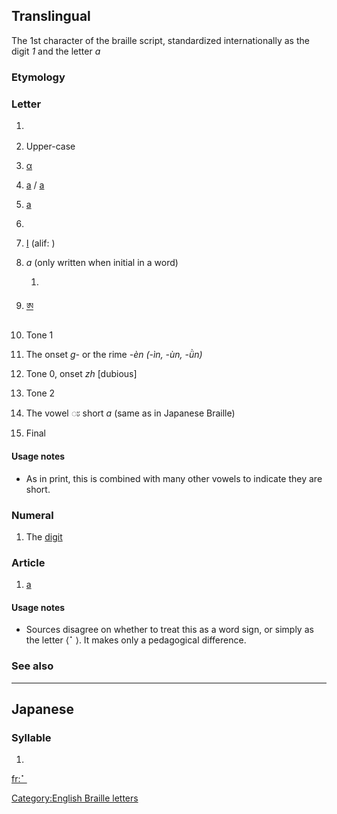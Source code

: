 {{also|1|a|•|⠂|⠄}}
==Translingual==
{{Braille Patterns character info|hex=2801|name=Braille Pattern Dots-1|image=[[Image:Braille A1.svg|50px]]}}
The 1st character of the braille script, standardized internationally as the digit ''1'' and the letter ''a''

===Etymology===
{{Brai-ety}}

===Letter===
{{mul-letter|sc=Brai}}

# {{context|Braille|lang=mul}} {{term|a|lang=en}}
# {{context|Braille|often preceded by capital sign [[⠠]]|lang=mul}} Upper-case {{term|A|lang=en}}
# {{context|Greek Braille|lang=mul}} [[α]] {{qualifier|a}}
# {{context|Yugoslav Braille|lang=mul}} [[a]] / [[а]]
# {{context|Russian Braille|lang=mul}} [[а]] {{qualifier|a}}
# {{context|Hebrew Braille|lang=mul}} {{l|mul|sc=Hebr|א|tr=aleph: ’}}
# {{context|Arabic Braille|lang=mul}} [[ا‎]] (alif: {{l|mul|sc=Arab|ʾ}})
# {{context|Bharati braille|lang=mul}} ''a'' (only written when initial in a word)
## {{cx|Devanagari braille|lang=mul}} {{l|mul|sc=Deva|अ}}
# {{context|Tibetan Braille|lang=mul}} [[ཨ]] {{qualifier|a}}
# {{context|Chinese Braille|lang=mul}} Tone 1
# {{context|Chinese Two-Cell Braille|lang=mul}} The onset ''g-'' or the rime ''-èn (-ìn, -ùn, -ǜn)''
# {{context|Taiwan Braille|lang=mul}} Tone 0, onset ''zh'' [dubious] <!--this is in our source on WP, but there are other possible errors, and no other character has two readings like this-->
# {{context|Cantonese Braille|lang=mul}} Tone 2
# {{context|Thai Braille|lang=mul}} The vowel ◌ะ short ''a'' (same as in Japanese Braille)
# {{context|Korean Braille|lang=mul}} Final {{term|ㄱ|tr=g/k|lang=ko}}

====Usage notes====
* {{qualifier|Thai Braille}} As in print, this is combined with many other vowels to indicate they are short.

===Numeral===
{{mul-number|sc=Brai}}

# {{context|Braille|often preceded by number sign [[⠼]]|lang=mul}} The [[digit]] {{term|1|lang=en}}

===Article===
{{head|mul|article}}

# {{context|English Braille|lang=mul}} [[a]]

====Usage notes====
* Sources disagree on whether to treat this as a word sign, or simply as the letter ⟨⠁⟩. It makes only a pedagogical difference.

===See also===
{{Brai-script}}
{{Brai-cat|1}}

----

==Japanese==

===Syllable===
{{ja-syllable|a|sc=Brai}}

# {{Brai-def|Jpan|あ|ア|a}}

[[Category:English Braille letters]]

[[fr:⠁]]